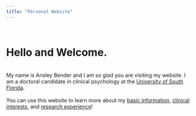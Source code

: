 ```yaml
---
title: "Personal Website"
---
```

<script>
   $(document).ready(function() {
     $head = $('#header');
     $head.prepend('<img src=\"Headshot.jpeg\" style=\"float: right;width: 300px;\"/>')
   });
</script>

<br>

# Hello and Welcome. 

<br>
My name is Ansley Bender and I am so glad you are visiting my website. I am a doctoral candidate in clinical psychology at the [University of South Florida](https://www.usf.edu/arts-sciences/departments/psychology/).
<br>
<br>
You can use this website to learn more about my [basic information](file:///Users/ansleybender/Documents/GitHub/ansley9521.github.io/about.html), [clinical interests](file:///Users/ansleybender/Documents/GitHub/ansley9521.github.io/Clinical.html), and [research experience](file:///Users/ansleybender/Documents/GitHub/ansley9521.github.io/Research.html)!
